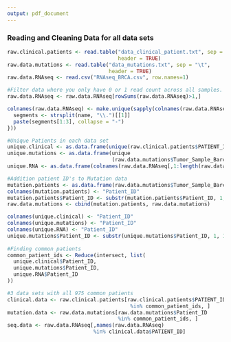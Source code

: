 ```yaml
---
output: pdf_document
---
```


### Reading and Cleaning Data for all data sets

```r
raw.clinical.patients <- read.table("data_clinical_patient.txt", sep = "\t", 
                                    header = TRUE)
raw.data.mutations <- read.table("data_mutations.txt", sep = "\t", 
                                 header = TRUE)
raw.data.RNAseq <- read.csv("RNAseq_BRCA.csv", row.names=1) 

#Filter data where you only have 0 or 1 read count across all samples.
raw.data.RNAseq <- raw.data.RNAseq[rowSums(raw.data.RNAseq)>1,]
```

```r
colnames(raw.data.RNAseq) <- make.unique(sapply(colnames(raw.data.RNAseq), function(name) {
  segments <- strsplit(name, "\\.")[[1]]
  paste(segments[1:3], collapse = "-")
}))
```

```r
#Unique Patients in each data set 
unique.clinical <- as.data.frame(unique(raw.clinical.patients$PATIENT_ID))
unique.mutations <- as.data.frame(unique
                                  (raw.data.mutations$Tumor_Sample_Barcode))
unique.RNA <- as.data.frame(colnames(raw.data.RNAseq[,1:length(raw.data.RNAseq)]))

#Addition patient ID's to Mutation data 
mutation.patients <- as.data.frame(raw.data.mutations$Tumor_Sample_Barcode)
colnames(mutation.patients) <- "Patient_ID"
mutation.patients$Patient_ID <- substr(mutation.patients$Patient_ID, 1, 12)
raw.data.mutations <- cbind(mutation.patients, raw.data.mutations)

colnames(unique.clinical) <- "Patient_ID"
colnames(unique.mutations) <- "Patient_ID"
colnames(unique.RNA) <- "Patient_ID"
unique.mutations$Patient_ID <- substr(unique.mutations$Patient_ID, 1, 12)
 
#Finding common patients
common_patient_ids <- Reduce(intersect, list(
  unique.clinical$Patient_ID,
  unique.mutations$Patient_ID,
  unique.RNA$Patient_ID
))

#3 data sets with all 975 common patients
clinical.data <- raw.clinical.patients[raw.clinical.patients$PATIENT_ID 
                                        %in% common_patient_ids, ]
mutation.data <- raw.data.mutations[raw.data.mutations$Patient_ID 
                                    %in% common_patient_ids, ]
seq.data <- raw.data.RNAseq[,names(raw.data.RNAseq)
                            %in% clinical.data$PATIENT_ID]
```









